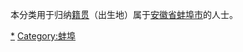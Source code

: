 {{Catnav|頁面分類|各種主題的頁面分類|依中国各省来作的分类|各地中国人|安徽人}}
{{Catnav|頁面分類|人物|各國人物|中国人|各地中国人|安徽人}}

本分类用于归纳[[籍贯|籍贯]]（出生地）属于[[安徽省|安徽省]][[蚌埠市|蚌埠市]]的人士。

[[Category:安徽人|*]]
[[Category:蚌埠|Category:蚌埠]]